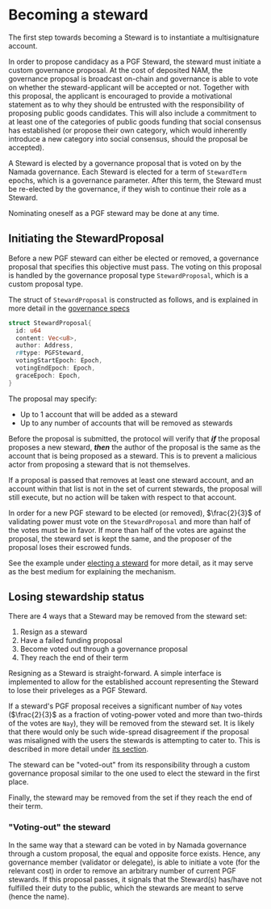 
# Becoming a steward
The first step towards becoming a Steward is to instantiate a multisignature account.

In order to propose candidacy as a PGF Steward, the steward must initiate a custom governance proposal. At the cost 
of deposited NAM, the governance proposal is broadcast on-chain and governance is able to vote on whether the steward-applicant will be accepted or not. Together with this proposal, the applicant is encouraged to provide a motivational statement as to why they should be entrusted with the responsibility of proposing public goods candidates. This will also include a commitment to at least one of the categories of public goods funding that social consensus has established (or propose their own category, which would inherently introduce a new category into social consensus, should the proposal be accepted).

A Steward is elected by a governance proposal that is voted on by the Namada governance. Each Steward is elected for a term of `StewardTerm` epochs, which is a governance parameter. After this term, the Steward must be re-elected by the governance, if they wish to continue their role as a Steward.

Nominating oneself as a PGF steward may be done at any time.


## Initiating the StewardProposal

Before a new PGF steward can either be elected or removed, a governance proposal that specifies this objective must pass. The voting on this proposal is handled by the governance proposal type `StewardProposal`, which is a custom proposal type.


The struct of `StewardProposal` is constructed as follows, and is explained in more detail in the [governance specs](../base-ledger/governance.md)

```rust
struct StewardProposal{
  id: u64
  content: Vec<u8>,
  author: Address,
  r#type: PGFSteward,
  votingStartEpoch: Epoch,
  votingEndEpoch: Epoch,
  graceEpoch: Epoch,
}
```

The proposal may specify:
  - Up to 1 account that will be added as a steward
  - Up to any number of accounts that will be removed as stewards

Before the proposal is submitted, the protocol will verify that ***if*** the proposal proposes a new steward, ***then*** the author of the proposal is the same as the account that is being proposed as a steward. This is to prevent a malicious actor from proposing a steward that is not themselves.

If a proposal is passed that removes at least one steward account, and an account within that list is not in the set of current stewards, the proposal will still execute, but no action will be taken with respect to that account.

In order for a new PGF steward to be elected (or removed), $\frac{2}{3}$ of validating power must vote on the `StewardProposal` and more than half of the votes must be in favor. If more than half of the votes are against the proposal, the steward set is kept the same, and the proposer of the proposal loses their escrowed funds.

See the example under [electing a steward](./electing.mdx#example) for more detail, as it may serve as the best medium for explaining the mechanism.

## Losing stewardship status

There are 4 ways that a Steward may be removed from the steward set:

1. Resign as a steward
2. Have a failed funding proposal
3. Become voted out through a governance proposal
4. They reach the end of their term

Resigning as a Steward is straight-forward. A simple interface is implemented to allow for the established account 
representing the Steward to lose their priveleges as a PGF Steward.

If a steward's PGF proposal receives a significant number of `Nay` votes ($\frac{2}{3}$ as a fraction of voting-power 
voted and more than two-thirds of the votes are `Nay`), they will be removed from the steward set. 
It is likely that there would only be such wide-spread disagreement if the proposal was misaligned with the users the stewards is attempting to cater to. This is described in more detail under [its section](#proposing-funding).

The steward can be "voted-out" from its responsibility through a custom governance proposal similar to the one
used to elect the steward in the first place.

Finally, the steward may be removed from the set if they reach the end of their term.

### "Voting-out" the steward

In the same way that a steward can be voted in by Namada governance through a custom proposal, the equal and opposite force exists. Hence, any governance member (validator or delegate), is able to initiate a vote (for the relevant cost) in order to remove an arbitrary number of current PGF stewards. If this proposal passes, it signals that the Steward(s) has/have not fulfilled their duty to the public, which the stewards are meant to serve (hence the name).